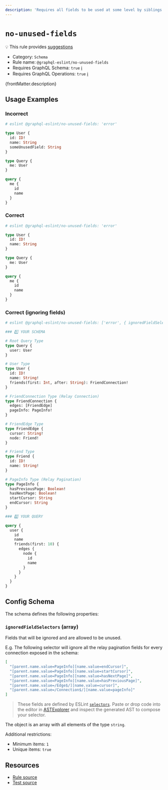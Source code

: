 ```yaml
---
description: 'Requires all fields to be used at some level by siblings operations.'
---
```


# `no-unused-fields`

💡 This rule provides
[suggestions](https://eslint.org/docs/developer-guide/working-with-rules#providing-suggestions)

- Category: `Schema`
- Rule name: `@graphql-eslint/no-unused-fields`
- Requires GraphQL Schema: `true`
  [ℹ️](/docs/getting-started#extended-linting-rules-with-graphql-schema)
- Requires GraphQL Operations: `true`
  [ℹ️](/docs/getting-started#extended-linting-rules-with-siblings-operations)

{frontMatter.description}

## Usage Examples

### Incorrect

```graphql
# eslint @graphql-eslint/no-unused-fields: 'error'

type User {
  id: ID!
  name: String
  someUnusedField: String
}

type Query {
  me: User
}

query {
  me {
    id
    name
  }
}
```

### Correct

```graphql
# eslint @graphql-eslint/no-unused-fields: 'error'

type User {
  id: ID!
  name: String
}

type Query {
  me: User
}

query {
  me {
    id
    name
  }
}
```

### Correct (ignoring fields)

```graphql
# eslint @graphql-eslint/no-unused-fields: ['error', { ignoredFieldSelectors: ['[parent.name.value=PageInfo][name.value=endCursor]', '[parent.name.value=PageInfo][name.value=startCursor]', '[parent.name.value=PageInfo][name.value=hasNextPage]', '[parent.name.value=PageInfo][name.value=hasPreviousPage]', '[parent.name.value=/Edge$/][name.value=cursor]', '[parent.name.value=/Connection$/][name.value=pageInfo]'] }]

### 1️⃣ YOUR SCHEMA

# Root Query Type
type Query {
  user: User
}

# User Type
type User {
  id: ID!
  name: String!
  friends(first: Int, after: String): FriendConnection!
}

# FriendConnection Type (Relay Connection)
type FriendConnection {
  edges: [FriendEdge]
  pageInfo: PageInfo!
}

# FriendEdge Type
type FriendEdge {
  cursor: String!
  node: Friend!
}

# Friend Type
type Friend {
  id: ID!
  name: String!
}

# PageInfo Type (Relay Pagination)
type PageInfo {
  hasPreviousPage: Boolean!
  hasNextPage: Boolean!
  startCursor: String
  endCursor: String
}

### 2️⃣ YOUR QUERY

query {
  user {
    id
    name
    friends(first: 10) {
      edges {
        node {
          id
          name
        }
      }
    }
  }
}
```

## Config Schema

The schema defines the following properties:

### `ignoredFieldSelectors` (array)

Fields that will be ignored and are allowed to be unused.

E.g. The following selector will ignore all the relay pagination fields for every connection exposed
in the schema:

```json
[
  "[parent.name.value=PageInfo][name.value=endCursor]",
  "[parent.name.value=PageInfo][name.value=startCursor]",
  "[parent.name.value=PageInfo][name.value=hasNextPage]",
  "[parent.name.value=PageInfo][name.value=hasPreviousPage]",
  "[parent.name.value=/Edge$/][name.value=cursor]",
  "[parent.name.value=/Connection$/][name.value=pageInfo]"
]
```

> These fields are defined by ESLint
> [`selectors`](https://eslint.org/docs/developer-guide/selectors). Paste or drop code into the
> editor in [ASTExplorer](https://astexplorer.net) and inspect the generated AST to compose your
> selector.

The object is an array with all elements of the type `string`.

Additional restrictions:

- Minimum items: `1`
- Unique items: `true`

## Resources

- [Rule source](https://github.com/B2o5T/graphql-eslint/tree/master/packages/plugin/src/rules/no-unused-fields.ts)
- [Test source](https://github.com/B2o5T/graphql-eslint/tree/master/packages/plugin/__tests__/no-unused-fields.spec.ts)
